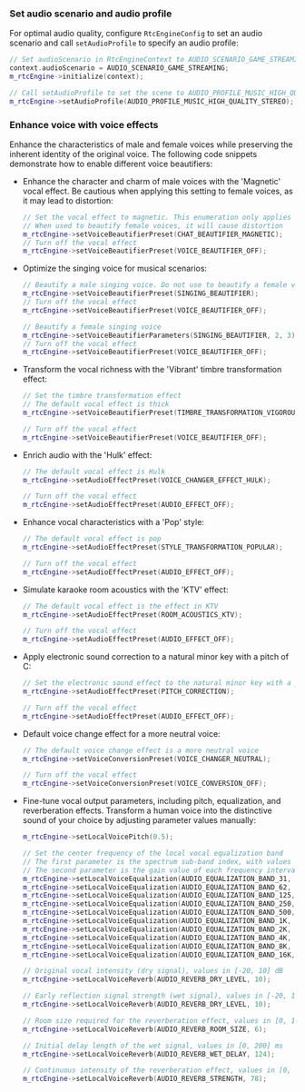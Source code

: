 <PlatformWrapper platform="windows">

### Set audio scenario and audio profile

   For optimal audio quality, configure `RtcEngineConfig` to set an audio scenario and call `setAudioProfile` to specify an audio profile:
   
   ```cpp
   // Set audioScenario in RtcEngineContext to AUDIO_SCENARIO_GAME_STREAMING   
   context.audioScenario = AUDIO_SCENARIO_GAME_STREAMING;
   m_rtcEngine->initialize(context);
   
   // Call setAudioProfile to set the scene to AUDIO_PROFILE_MUSIC_HIGH_QUALITY or AUDIO_PROFILE_MUSIC_HIGH_QUALITY_STEREO
   m_rtcEngine->setAudioProfile(AUDIO_PROFILE_MUSIC_HIGH_QUALITY_STEREO);
   ```

### Enhance voice with voice effects

Enhance the characteristics of male and female voices while preserving the inherent identity of the original voice. The following code snippets demonstrate how to enable different voice beautifiers:

* Enhance the character and charm of male voices with the 'Magnetic' vocal effect. Be cautious when applying this setting to female voices, as it may lead to distortion:

   ```cpp
   // Set the vocal effect to magnetic. This enumeration only applies to beautifying male voices
   // When used to beautify female voices, it will cause distortion
   m_rtcEngine->setVoiceBeautifierPreset(CHAT_BEAUTIFIER_MAGNETIC);
   // Turn off the vocal effect        
   m_rtcEngine->setVoiceBeautifierPreset(VOICE_BEAUTIFIER_OFF);
   ```

* Optimize the singing voice for musical scenarios:

   ```cpp
   // Beautify a male singing voice. Do not use to beautify a female voice
   m_rtcEngine->setVoiceBeautifierPreset(SINGING_BEAUTIFIER);
   // Turn off the vocal effect
   m_rtcEngine->setVoiceBeautifierPreset(VOICE_BEAUTIFIER_OFF);

   // Beautify a female singing voice
   m_rtcEngine->setVoiceBeautifierParameters(SINGING_BEAUTIFIER, 2, 3);
   // Turn off the vocal effect        
   m_rtcEngine->setVoiceBeautifierPreset(VOICE_BEAUTIFIER_OFF);
   ```
   
* Transform the vocal richness with the 'Vibrant' timbre transformation effect:

   ```cpp
   // Set the timbre transformation effect
   // The default vocal effect is thick
   m_rtcEngine->setVoiceBeautifierPreset(TIMBRE_TRANSFORMATION_VIGOROUS);
   
   // Turn off the vocal effect        
   m_rtcEngine->setVoiceBeautifierPreset(VOICE_BEAUTIFIER_OFF);
   ```
* Enrich audio with the 'Hulk' effect:

   ```cpp
   // The default vocal effect is Hulk
   m_rtcEngine->setAudioEffectPreset(VOICE_CHANGER_EFFECT_HULK);
   
   // Turn off the vocal effect        
   m_rtcEngine->setAudioEffectPreset(AUDIO_EFFECT_OFF);
   ```
* Enhance vocal characteristics with a 'Pop' style:

   ```cpp
   // The default vocal effect is pop
   m_rtcEngine->setAudioEffectPreset(STYLE_TRANSFORMATION_POPULAR);
   
   // Turn off the vocal effect        
   m_rtcEngine->setAudioEffectPreset(AUDIO_EFFECT_OFF);
   ```
   
* Simulate karaoke room acoustics with the 'KTV' effect:

   ```cpp
   // The default vocal effect is the effect in KTV
   m_rtcEngine->setAudioEffectPreset(ROOM_ACOUSTICS_KTV);
   
   // Turn off the vocal effect        
   m_rtcEngine->setAudioEffectPreset(AUDIO_EFFECT_OFF);
   ```

* Apply electronic sound correction to a natural minor key with a pitch of C:

   ```cpp
   // Set the electronic sound effect to the natural minor key with a pitch of C
   m_rtcEngine->setAudioEffectPreset(PITCH_CORRECTION);

   // Turn off the vocal effect        
   m_rtcEngine->setAudioEffectPreset(AUDIO_EFFECT_OFF);

   ```

* Default voice change effect for a more neutral voice:

   ```cpp
   // The default voice change effect is a more neutral voice
   m_rtcEngine->setVoiceConversionPreset(VOICE_CHANGER_NEUTRAL);
   
   // Turn off the vocal effect        
   m_rtcEngine->setVoiceConversionPreset(VOICE_CONVERSION_OFF);
   ```

* Fine-tune vocal output parameters, including pitch, equalization, and reverberation effects. Transform a human voice into the distinctive sound of your choice by adjusting parameter values manually:

   ```cpp
   m_rtcEngine->setLocalVoicePitch(0.5);

   // Set the center frequency of the local vocal equalization band
   // The first parameter is the spectrum sub-band index, with values in [0, 9], representing 10 frequency bands (31, 62, 125, 250, 500, 1000, 2000, 4000, 8000, 16000 Hz)
   // The second parameter is the gain value of each frequency interval, with values in [-15, 15] dB (default is 0)
   m_rtcEngine->setLocalVoiceEqualization(AUDIO_EQUALIZATION_BAND_31, -15);
   m_rtcEngine->setLocalVoiceEqualization(AUDIO_EQUALIZATION_BAND_62, 3);
   m_rtcEngine->setLocalVoiceEqualization(AUDIO_EQUALIZATION_BAND_125, -9);
   m_rtcEngine->setLocalVoiceEqualization(AUDIO_EQUALIZATION_BAND_250, -8);
   m_rtcEngine->setLocalVoiceEqualization(AUDIO_EQUALIZATION_BAND_500, -6);
   m_rtcEngine->setLocalVoiceEqualization(AUDIO_EQUALIZATION_BAND_1K, -4);
   m_rtcEngine->setLocalVoiceEqualization(AUDIO_EQUALIZATION_BAND_2K, -3);
   m_rtcEngine->setLocalVoiceEqualization(AUDIO_EQUALIZATION_BAND_4K, -2);
   m_rtcEngine->setLocalVoiceEqualization(AUDIO_EQUALIZATION_BAND_8K, -1);
   m_rtcEngine->setLocalVoiceEqualization(AUDIO_EQUALIZATION_BAND_16K, 1);
   
   // Original vocal intensity (dry signal), values in [-20, 10] dB
   m_rtcEngine->setLocalVoiceReverb(AUDIO_REVERB_DRY_LEVEL, 10);
   
   // Early reflection signal strength (wet signal), values in [-20, 10] dB
   m_rtcEngine->setLocalVoiceReverb(AUDIO_REVERB_DRY_LEVEL, 10);
   
   // Room size required for the reverberation effect, values in [0, 100]
   m_rtcEngine->setLocalVoiceReverb(AUDIO_REVERB_ROOM_SIZE, 6);
   
   // Initial delay length of the wet signal, values in [0, 200] ms
   m_rtcEngine->setLocalVoiceReverb(AUDIO_REVERB_WET_DELAY, 124);
   
   // Continuous intensity of the reverberation effect, values in [0, 100]
   m_rtcEngine->setLocalVoiceReverb(AUDIO_REVERB_STRENGTH, 78);
   ```

</PlatformWrapper>
